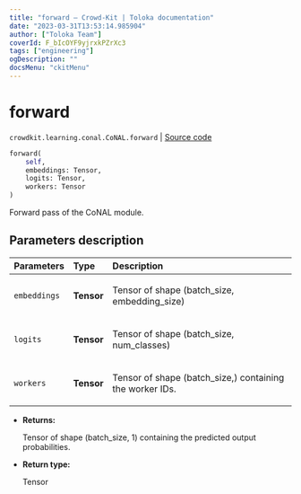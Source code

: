 ```yaml
---
title: "forward — Crowd-Kit | Toloka documentation"
date: "2023-03-31T13:53:14.985904"
author: ["Toloka Team"]
coverId: F_bIcOYF9yjrxkPZrXc3
tags: ["engineering"]
ogDescription: ""
docsMenu: "ckitMenu"
---
```


# forward

`crowdkit.learning.conal.CoNAL.forward` | [Source code](https://github.com/Toloka/crowd-kit/blob/v1.2.1/crowdkit/learning/conal.py#L117)

```python
forward(
    self,
    embeddings: Tensor,
    logits: Tensor,
    workers: Tensor
)
```

Forward pass of the CoNAL module.

## Parameters description

| Parameters | Type | Description |
| :----------| :----| :-----------|
`embeddings`|**Tensor**|<p>Tensor of shape (batch_size, embedding_size)</p>
`logits`|**Tensor**|<p>Tensor of shape (batch_size, num_classes)</p>
`workers`|**Tensor**|<p>Tensor of shape (batch_size,) containing the worker IDs.</p>

* **Returns:**

  Tensor of shape (batch_size, 1) containing the predicted output probabilities.

* **Return type:**

  Tensor